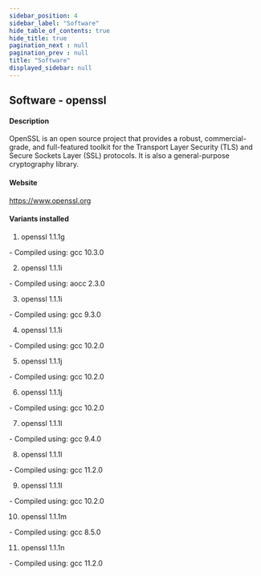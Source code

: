 ```yaml
---
sidebar_position: 4
sidebar_label: "Software"
hide_table_of_contents: true
hide_title: true
pagination_next : null
pagination_prev : null
title: "Software"
displayed_sidebar: null
---
```


## Software - openssl


#### Description
OpenSSL is an open source project that provides a robust, commercial- grade, and full-featured toolkit for the Transport Layer Security (TLS) and Secure Sockets Layer (SSL) protocols. It is also a general-purpose cryptography library.

#### Website
https://www.openssl.org

#### Variants installed
1. openssl 1.1.1g
<div class="ul-circle">
    - Compiled using: gcc 10.3.0
</div>

2. openssl 1.1.1i
<div class="ul-circle">
    - Compiled using: aocc 2.3.0
</div>

3. openssl 1.1.1i
<div class="ul-circle">
    - Compiled using: gcc 9.3.0
</div>

4. openssl 1.1.1i
<div class="ul-circle">
    - Compiled using: gcc 10.2.0
</div>

5. openssl 1.1.1j
<div class="ul-circle">
    - Compiled using: gcc 10.2.0
</div>

6. openssl 1.1.1j
<div class="ul-circle">
    - Compiled using: gcc 10.2.0
</div>

7. openssl 1.1.1l
<div class="ul-circle">
    - Compiled using: gcc 9.4.0
</div>

8. openssl 1.1.1l
<div class="ul-circle">
    - Compiled using: gcc 11.2.0
</div>

9. openssl 1.1.1l
<div class="ul-circle">
    - Compiled using: gcc 10.2.0
</div>

10. openssl 1.1.1m
<div class="ul-circle">
    - Compiled using: gcc 8.5.0
</div>

11. openssl 1.1.1n
<div class="ul-circle">
    - Compiled using: gcc 11.2.0
</div>

